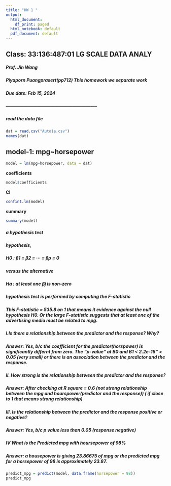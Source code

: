 ```yaml
---
title: "HW 1 "
output:
  html_document:
    df_print: paged
  html_notebook: default
  pdf_document: default
---
```


## Class: 33:136:487:01 LG SCALE DATA ANALY

##### Prof. Jin Wang

##### Piyaporn Puangprasert(pp712) This homework we separate work 

##### Due date: Feb 15, 2024
##### --------------------------------------------------------------

##### read the data file

```r
dat = read.csv("Auto1a.csv")
names(dat)
```

## model-1: mpg~horsepower
```r
model = lm(mpg~horsepower, data = dat)
```

**coefficients**
```r
model$coefficients
```
**CI**
```r
confint.lm(model)
```
**summary**
```r
summary(model)
```
##### a hypothesis test 
##### hypothesis,
##### H0 : β1 = β2 = ··· = βp = 0
##### versus the alternative
##### Ha : at least one βj is non-zero

##### hypothesis test is performed by computing the F-statistic
##### This F-statistic = 535.8 on 1 that means  it  evidence against the null hypothesis H0. Or the large F-statistic suggests that at least one of the advertising media must be related to mpg.

##### I.Is there a relationship between the predictor and the response? Why?
##### Answer: Yes, b/c the coefficient for the predictor(horspower) is significantly differnt from zero. The "p-value" at B0 and B1 < 2.2e-16" < 0.05 (very small) or there is an association between the predictor and the response. 

##### II. How strong is the relationship between the predictor and the response?

##### Answer: After checking at R square = 0.6 (not strong relationship between the mpg and hourspower(predictor and the response)) ( if close to 1 that means strong relationship)

##### III. Is the relationship between the predictor and the response positive or negative? 
##### Answer: Yes, b/c p value less than 0.05 (response negative)

##### IV What is the Predicted mpg with hoursepower of 98%
##### Answer: a housepower is giving 23.86675 of mpg or the predicted mpg for a horsepower of 98 is approximately 23.87.

```r

predict_mpg = predict(model, data.frame(horsepower = 98))
predict_mpg
```

















